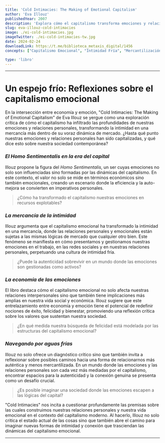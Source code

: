 ```yaml
---
title: 'Cold Intimacies: The Making of Emotional Capitalism'
author: 'Eva Illouz'
publishedYear: 2007
description: 'Explora cómo el capitalismo transforma emociones y relaciones en mercancías, introduciendo la "intimidad fría" y promoviendo la automejora, reflejando los valores capitalistas en la vida personal.'
slug: eva-illouz-cold-intimacies
image: ./ei-cold-intimacies.jpg
imageTwitter: ./ei-cold-intimacies-tw.jpg
date: 2024-02-24
downloadLink: https://t.me/biblioteca_metaxis_digital/1456
concepts: ["Capitalismo Emocional", "Intimidad Fría", "Mercantilización de Emociones", "Automejora y Eficiencia Personal", "Alienación en Relaciones Personales"]

type: 'libro'
---
```


---

# Un espejo frío: Reflexiones sobre el capitalismo emocional

En la intersección entre economía y emoción, "Cold Intimacies: The Making of Emotional Capitalism" de Eva Illouz se yergue como una exploración crítica de cómo el capitalismo ha infiltrado las profundidades de nuestras emociones y relaciones personales, transformando la intimidad en una mercancía más dentro de su voraz dinámica de mercado. ¿Hasta qué punto nuestras emociones y relaciones personales han sido capitalizadas, y qué dice esto sobre nuestra sociedad contemporánea?

### _El Homo Sentimentalis en la era del capital_

Illouz propone la figura del _Homo Sentimentalis_, un ser cuyas emociones no solo son influenciadas sino formadas por las dinámicas del capitalismo. En este contexto, el valor no solo se mide en términos económicos sino también emocionales, creando un escenario donde la eficiencia y la auto-mejora se convierten en imperativos personales.

> ¿Cómo ha transformado el capitalismo nuestras emociones en recursos explotables?

### _La mercancía de la intimidad_

Illouz argumenta que el capitalismo emocional ha transformado la intimidad en una mercancía, donde las relaciones personales y emocionales están sujetas a las mismas lógicas de mercado que cualquier otro bien. Este fenómeno se manifiesta en cómo presentamos y gestionamos nuestras emociones en el trabajo, en las redes sociales y en nuestras relaciones personales, perpetuando una cultura de intimidad fría.

> ¿Puede la autenticidad sobrevivir en un mundo donde las emociones son gestionadas como activos?

### _La economía de las emociones_

El libro destaca cómo el capitalismo emocional no solo afecta nuestras relaciones interpersonales sino que también tiene implicaciones más amplias en nuestra vida social y económica. Illouz sugiere que este entrelazamiento entre economía y emoción tiene el potencial de redefinir nociones de éxito, felicidad y bienestar, promoviendo una reflexión crítica sobre los valores que sustentan nuestra sociedad.

> ¿En qué medida nuestra búsqueda de felicidad está modelada por las estructuras del capitalismo emocional?

### _Navegando por aguas frías_

Illouz no solo ofrece un diagnóstico crítico sino que también invita a reflexionar sobre posibles caminos hacia una forma de relacionarnos más auténtica y menos mercantilizada. En un mundo donde las emociones y las relaciones personales son cada vez más mediadas por el capitalismo, encontrar espacios para la autenticidad y la conexión genuina se presenta como un desafío crucial.

> ¿Es posible imaginar una sociedad donde las emociones escapen a las lógicas del capital?

"Cold Intimacies" nos incita a cuestionar profundamente las premisas sobre las cuales construimos nuestras relaciones personales y nuestra vida emocional en el contexto del capitalismo moderno. Al hacerlo, Illouz no solo critica el estado actual de las cosas sino que también abre el camino para imaginar nuevas formas de intimidad y conexión que trasciendan las dinámicas del capitalismo emocional.

---
